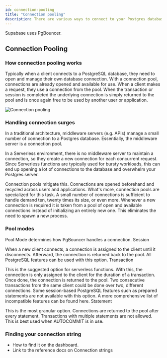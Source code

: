 ```yaml
---
id: connection-pooling
title: "Connection pooling"
description: There are various ways to connect to your Postgres database.
---
```


Supabase uses PgBouncer.

## Connection Pooling

### How connection pooling works

Typically when a client connects to a PostgreSQL database, they need to open and manage their own database connection. 
With a connection pool, connections are already opened and available for use. When a client makes a request, they use a connection from the pool. 
When the transaction or session is completed the underlying connection is simply returned to the pool and is once again free to be used by another user or application.

![Connection pooling](/img/guides/connection-pool.png)

### Handling connection surges

In a traditional architecture, middleware servers (e.g. APIs) manage a small number of connection to a Postgres database. 
Essentially, the middleware server is a connection pool.

In a Serverless environment, there is no middleware server to maintain a connection, so they create a new connection for each concurrent request. 
Since Serverless functions are typically used for bursty workloads, this can end up opening a lot of connections to the database and overwhelm your Postgres server.

Connection pools mitigate this. Connections are opened beforehand and recycled across users and applications. 
What's more, connection pools are specialized for this task. A small number of connections is sufficient to handle demand ten, twenty times its size, or even more. 
Whenever a new connection is required it is taken from a pool of open and available connections instead of initializing an entirely new one. This eliminates the need to spawn a new process.


### Pool modes

Pool Mode determines how PgBouncer handles a connection.
Session

When a new client connects, a connection is assigned to the client until it disconnects. Afterward, the connection is returned back to the pool. All PostgreSQL features can be used with this option.
Transaction

This is the suggested option for serverless functions. With this, the connection is only assigned to the client for the duration of a transaction. Once done, the connection is returned to the pool. Two consecutive transactions from the same client could be done over two, different connections. Some session-based PostgreSQL features such as prepared statements are not available with this option. A more comprehensive list of incompatible features can be found here.
Statement

This is the most granular option. Connections are returned to the pool after every statement. Transactions with multiple statements are not allowed. This is best used when AUTOCOMMIT is in use.

### Finding your connection string

- How to find it on the dashboard.
- Link to the reference docs on Connection strings
